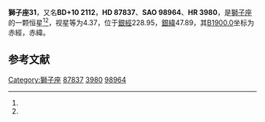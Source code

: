 {{Starbox begin
| name = 獅子座31
}}
{{Starbox observe
| epoch = [[J2000.0|J2000.0]]
| constell = [[獅子座|獅子座]]<ref name=SIMBAD>{{cite web
 | url=http://simbad.u-strasbg.fr/simbad/sim-id?Ident=HR+3980
 | title=Pulsating variable Star
 | publisher=Centre de Données astronomiques de Strasbourg
 | work=SIMBAD
 | accessdate=2012-07-13
 | archive-date=2019-08-24
 | archive-url=https://web.archive.org/web/20190824201214/http://simbad.u-strasbg.fr/simbad/sim-id?Ident=HR+3980
 | dead-url=no
 }}</ref><ref name=DATA>{{cite web
 | url=http://vizier.u-strasbg.fr/viz-bin/VizieR-5?-out.add=.&-source=5050&-corr=PK=HR&-out.max=9999&HR=3980
 | title=VizieR Detailed Page
 | accessdate=2012-07-13
 | archive-date=2019-08-29
 | archive-url=https://web.archive.org/web/20190829003701/http://vizier.u-strasbg.fr/viz-bin/VizieR-5?-out.add=.&-source=5050&-corr=PK=HR&-out.max=9999&HR=3980
 | dead-url=no
 }}</ref>
| 星官 = 
| ra = {{RA|10|7|54.3}}<ref name=SIMBAD /><ref name=DATA />
| dec = {{DEC|+9|59|51}}<ref name=SIMBAD /><ref name=DATA />
| appmag_v = 4.37<ref name=SIMBAD /><ref name=DATA />
}}
{{Starbox character
| class = K3.5IIIbFe-1<ref name=SIMBAD /><ref name=DATA />
| b-v = 1.45<ref name=SIMBAD /><ref name=DATA />
| u-b = 1.75<ref name=SIMBAD /><ref name=DATA />
| r-i = 0.76<ref name=SIMBAD /><ref name=DATA />
| variable = 
}}
{{Starbox astrometry
| radial_v = 1.75
| prop_mo_ra = 41
| parallax = 
| p_error = 
}}
{{Starbox catalog
| names =BD+10 2112，[[SAO星表|SAO]] 98964，[[HD星表|HD]] 87837，[[HR星表|HR]] 3980}}
{{Starbox reference |Simbad=HR+3980}}
{{Starbox end}}

'''獅子座31'''，又名'''BD+10 2112'''，'''HD 87837'''、'''SAO 98964'''、'''HR 3980'''，是[[獅子座|獅子座]]的一颗恒星<ref name=SIMBAD /><ref name=DATA />，视星等为4.37，位于[[銀道座標系|銀經]]228.95，[[銀道座標系|銀緯]]47.89，其[[B1900.0|B1900.0]]坐标为赤經{{RA|10|2|35.8}}，赤緯{{DEC|+10|47.89|16}}。

== 参考文献 ==
{{reflist}}

{{star-stub}}

{{獅子座恒星}}
[[Category:獅子座|Category:獅子座]]
[[Category:HD和HDE天體|87837]]
[[Category:HR天體|3980]]
[[Category:SAO天體|98964]]